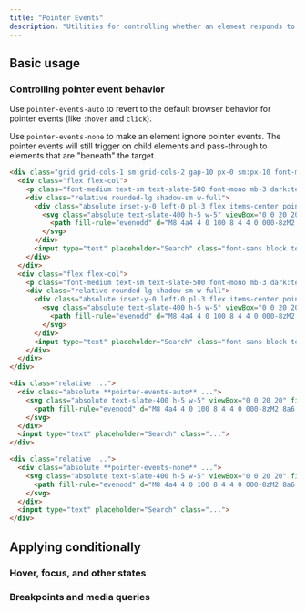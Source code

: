 ```yaml
---
title: "Pointer Events"
description: "Utilities for controlling whether an element responds to pointer events."
---
```




## Basic usage

### Controlling pointer event behavior

Use `pointer-events-auto` to revert to the default browser behavior for pointer events (like `:hover` and `click`).

Use `pointer-events-none` to make an element ignore pointer events. The pointer events will still trigger on child elements and pass-through to elements that are "beneath" the target.

```html {{ mode: 'example', hint: 'Try clicking the search icons to see the expected behaviour' }}
<div class="grid grid-cols-1 sm:grid-cols-2 gap-10 px-0 sm:px-10 font-mono font-bold">
  <div class="flex flex-col">
    <p class="font-medium text-sm text-slate-500 font-mono mb-3 dark:text-slate-400">pointer-events-auto</p>
    <div class="relative rounded-lg shadow-sm w-full">
      <div class="absolute inset-y-0 left-0 pl-3 flex items-center pointer-events-auto">
        <svg class="absolute text-slate-400 h-5 w-5" viewBox="0 0 20 20" fill="currentColor">
          <path fill-rule="evenodd" d="M8 4a4 4 0 100 8 4 4 0 000-8zM2 8a6 6 0 1110.89 3.476l4.817 4.817a1 1 0 01-1.414 1.414l-4.816-4.816A6 6 0 012 8z" clip-rule="evenodd" />
        </svg>
      </div>
      <input type="text" placeholder="Search" class="font-sans block text-sm w-full pl-10 py-2 px-3 ring-1 ring-slate-900/10 text-slate-500 rounded-lg dark:bg-slate-800 dark:ring-0 dark:highlight-white/5 dark:text-slate-400" />
    </div>
  </div>
  <div class="flex flex-col">
    <p class="font-medium text-sm text-slate-500 font-mono mb-3 dark:text-slate-400">pointer-events-none</p>
    <div class="relative rounded-lg shadow-sm w-full">
      <div class="absolute inset-y-0 left-0 pl-3 flex items-center pointer-events-none">
        <svg class="absolute text-slate-400 h-5 w-5" viewBox="0 0 20 20" fill="currentColor">
          <path fill-rule="evenodd" d="M8 4a4 4 0 100 8 4 4 0 000-8zM2 8a6 6 0 1110.89 3.476l4.817 4.817a1 1 0 01-1.414 1.414l-4.816-4.816A6 6 0 012 8z" clip-rule="evenodd" />
        </svg>
      </div>
      <input type="text" placeholder="Search" class="font-sans block text-sm w-full pl-10 py-2 px-3 ring-1 ring-slate-900/10 text-slate-500 rounded-lg dark:bg-slate-800 dark:ring-0 dark:highlight-white/5 dark:text-slate-400" />
    </div>
  </div>
</div>
```

```html
<div class="relative ...">
  <div class="absolute **pointer-events-auto** ...">
    <svg class="absolute text-slate-400 h-5 w-5" viewBox="0 0 20 20" fill="currentColor">
      <path fill-rule="evenodd" d="M8 4a4 4 0 100 8 4 4 0 000-8zM2 8a6 6 0 1110.89 3.476l4.817 4.817a1 1 0 01-1.414 1.414l-4.816-4.816A6 6 0 012 8z" clip-rule="evenodd" />
    </svg>
  </div>
  <input type="text" placeholder="Search" class="...">
</div>

<div class="relative ...">
  <div class="absolute **pointer-events-none** ...">
    <svg class="absolute text-slate-400 h-5 w-5" viewBox="0 0 20 20" fill="currentColor">
      <path fill-rule="evenodd" d="M8 4a4 4 0 100 8 4 4 0 000-8zM2 8a6 6 0 1110.89 3.476l4.817 4.817a1 1 0 01-1.414 1.414l-4.816-4.816A6 6 0 012 8z" clip-rule="evenodd" />
    </svg>
  </div>
  <input type="text" placeholder="Search" class="...">
</div>
```

## <Heading ignore>Applying conditionally</Heading>

### <Heading ignore>Hover, focus, and other states</Heading>

<HoverFocusAndOtherStates defaultClass="pointer-events-none" featuredClass="pointer-events-auto" variant="focus" />

### <Heading ignore>Breakpoints and media queries</Heading>

<BreakpointsAndMediaQueries defaultClass="pointer-events-none" featuredClass="pointer-events-auto" />
